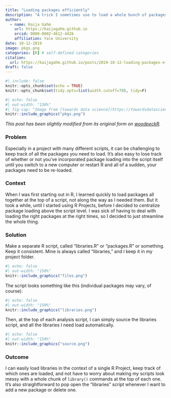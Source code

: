 ```yaml
---
title: "Loading packages efficiently"
description: "A trick I sometimes use to load a whole bunch of packages for every script in a project, while saving myself some typing. (Preview image from https://towardsdatascience.com/a-comprehensive-list-of-handy-r-packages-e85dad294b3d)."
author:
  - name: Kaija Gahm
    url: https://kaijagahm.github.io
    orcid: 0000-0002-4612-4426
    affiliation: Yale University
date: 10-12-2019
image: pkgs.png
categories: [R] # self-defined categories
citation: 
  url: https://kaijagahm.github.io/posts/2019-10-12-loading-packages-efficiently
draft: false
---
```


```r
#| include: false
knitr::opts_chunk$set(echo = TRUE)
knitr::opts_chunk$set(tidy.opts=list(width.cutoff=70), tidy=F)
```

```r
#| echo: false
#| out-width: "130%"
#| fig-cap: "Image from [towards data science](https://towardsdatascience.com/a-comprehensive-list-of-handy-r-packages-e85dad294b3d)"
knitr::include_graphics("pkgs.png")
```

*This post has been slightly modified from its original form on [woodpeckR](https://thewoodpeckr.wordpress.com/2019/10/12/loading-packages-efficiently/).*

### Problem

Especially in a project with many different scripts, it can be challenging to keep track of all the packages you need to load. It’s also easy to lose track of whether or not you’ve incorporated package loading into the script itself until you switch to a new computer or restart R and all of a sudden, your packages need to be re-loaded.

### Context

When I was first starting out in R, I learned quickly to load packages all together at the top of a script, not along the way as I needed them. But it took a while, until I started using R Projects, before I decided to centralize package loading above the script level. I was sick of having to deal with loading the right packages at the right times, so I decided to just streamline the whole thing.

### Solution

Make a separate R script, called “libraries.R” or “packages.R” or something. Keep it consistent. Mine is always called “libraries,” and I keep it in my project folder.

```r
#| echo: false
#| out-width: "150%"
knitr::include_graphics("files.png")
```

The script looks something like this (individual packages may vary, of course):

```r
#| echo: false
#| out-width: "150%"
knitr::include_graphics("libraries.png")
```

Then, at the top of each analysis script, I can simply source the libraries script, and all the libraries I need load automatically.

```r
#| echo: false
#| out-width: "150%"
knitr::include_graphics("source.png")
```

### Outcome
I can easily load libraries in the context of a single R Project, keep track of which ones are loaded, and not have to worry about making my scripts look messy with a whole chunk of `library()` commands at the top of each one. It’s also straightforward to pop open the “libraries” script whenever I want to add a new package or delete one.